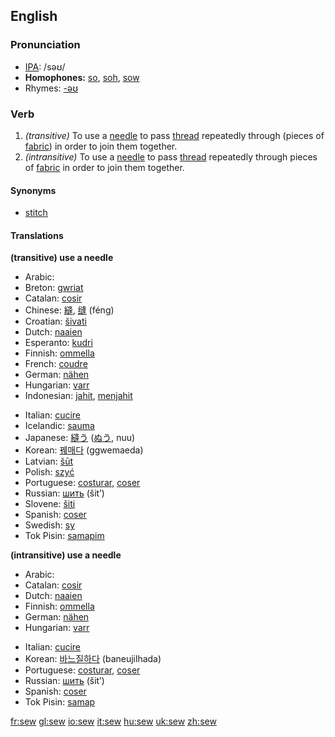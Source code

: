 ==English==

===Pronunciation===
*[[w:IPA|IPA]]: /səʊ/
*'''Homophones:''' [[so]], [[soh]], [[sow]]
*Rhymes: [[Rhymes:English:-əʊ|-əʊ]]

===Verb===
{{irregverb|'''to sew'''|'''[[sews]]'''|'''[[sewed]]'''|'''[[sewn]] '''or''' [[sewed]]'''|'''[[sewing]]'''}}

#''(transitive)'' To use a [[needle]] to pass [[thread]] repeatedly through (pieces of [[fabric]]) in order to join them together.
#''(intransitive)'' To use a [[needle]] to pass [[thread]] repeatedly through pieces of [[fabric]] in order to join them together.

====Synonyms====
*[[stitch]]

====Translations====
'''(transitive) use a needle'''
{{top}}
*Arabic: {{ARchar|[[خيط]]}} {{IPAchar|(χéyyaʈa)}}
*Breton: [[gwriat]]
*Catalan: [[cosir]]
*Chinese: [[縫]], [[缝]] (féng)
*Croatian: [[šivati]]
*Dutch: [[naaien]]
*Esperanto: [[kudri]]
*Finnish: [[ommella]]
*French: [[coudre]]
*German: [[nähen]]
*Hungarian: [[varr]]
*Indonesian: [[jahit]], [[jahit|menjahit]]
{{mid}}
*Italian: [[cucire]]
*Icelandic: [[sauma]]
*Japanese: [[縫う]] ([[ぬう]], nuu)
*Korean: [[꿰매다]] (ggwemaeda)
*Latvian: [[šūt]]
*Polish: [[szyć]]
*Portuguese: [[costurar]], [[coser]]
*Russian: [[шить]] (šit’)
*Slovene: [[šiti]]
*Spanish: [[coser]]
*Swedish: [[sy]]
*Tok Pisin: [[samapim]]
{{bottom}}

'''(intransitive) use a needle'''
{{top}}
*Arabic: {{ARchar|[[خاط]]}} {{IPAchar|(χāʈa)}}
*Catalan: [[cosir]]
*Dutch: [[naaien]]
*Finnish: [[ommella]]
*German: [[nähen]]
*Hungarian: [[varr]]
{{mid}}
*Italian: [[cucire]]
*Korean: [[바느질하다]] (baneujilhada)
*Portuguese: [[costurar]], [[coser]]
*Russian: [[шить]] (šit’)
*Spanish: [[coser]]
*Tok Pisin: [[samap]]
{{bottom}}

[[fr:sew]]
[[gl:sew]]
[[io:sew]]
[[it:sew]]
[[hu:sew]]
[[uk:sew]]
[[zh:sew]]